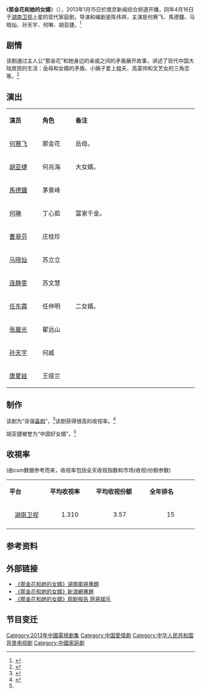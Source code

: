 {{电视节目信息框
| 名称     = 那金花和她的女婿
| 别名     = 
| 英文名称 = ''{{lang|en|The Golden Flower and Her Son-in-law}}''
| 图片     = The golden flower and her son-in-law.jpg
| 图说     = 海报
| 分类     = 现代家庭剧
| 原创者   = 
| 导演     = [[陈伟祥|陈伟祥]]
| 监制     = 
| 出品人   = 
| 编剧     = 陈伟祥
| 制作人   = 边晓军<br />张慧玲
| 摄影     = 
| 演出     = [[何赛飞|何赛飞]]<br>[[馬德鐘|馬德鐘]]<br>[[马晓灿|马晓灿]]<br>[[孙天宇|孙天宇]]<br>[[何琳|何琳]]<br>[[胡亚捷|胡亚捷]]
| 配音     =
| 旁白     = 
| 主题曲   = 
| 片尾曲   = 
| 插曲     = 
| 地区     = {{CHNML}}
| 语言     = 普通话
| 原集数   = 37集
| 集数     = 46集
| 每集长   = 45分钟
| 制作公司 = 上海新文化传媒
| 首播地区 = {{CHNML}}
| 电视网   = [[湖南卫视|湖南卫视]]
| 开始     = {{start_date|2013|4|16}}
| 结束     = {{end_date|2013|5|4}}
| 先于     = 
| 后于     = 
| 相关剧集 = 
| 官方网站 = 
}}
《'''那金花和她的女婿'''》（{{lang-en|''The Golden Flower and Her Son-in-law''}}），2013年1月15日於南京新闻综合频道开播，同年4月16日于[[湖南卫视|湖南卫视]]上星的现代家庭剧，导演和编剧是陈伟祥，主演是何赛飞、馬德鐘、马晓灿、孙天宇、何琳、胡亚捷。<ref>{{cite news |title=《那金花和她的女婿》今晚开播 曝光精彩画册 |url=http://media.people.com.cn/n/2013/0416/c40733-21154510.html |accessdate=2021-01-31 |work=人民网 |date=2013-04-16 |archive-date=2021-02-05 |archive-url=https://web.archive.org/web/20210205084600/http://media.people.com.cn/n/2013/0416/c40733-21154510.html |dead-url=no }}</ref>

== 剧情 ==
该剧通过主人公“那金花”和她身边的亲戚之间的矛盾展开故事，讲述了现代中国大陆居民的生活：岳母和女婿的矛盾、小姨子爱上姐夫、高富帅和文艺女的三角恋等。<ref>{{cite news |title=《那金花和她的女婿》完美收官 刮起最炫女婿风 |url=https://ent.qq.com/a/20130506/000655.htm |accessdate=2021-01-31 |work=腾讯 |date=2013-05-06 |archive-date=2021-02-04 |archive-url=https://web.archive.org/web/20210204051606/https://ent.qq.com/a/20130506/000655.htm |dead-url=no }}</ref>

== 演出 ==
{|class="wikitable" width="30%"
|- style="background:cornflowerblue; color:white" align=center
|style="width:5%"|'''演员'''||style="width:5%"|'''角色'''||style="width:20%"|'''备注'''
|-
| [[何赛飞|何赛飞]] || 那金花 || 岳母。
|-
| [[胡亚捷|胡亚捷]] || 何兆海 || 大女婿。
|- 
| [[馬德鐘|馬德鐘]] || 茅景峰 ||   
|- 
| [[何琳|何琳]] || 丁心茹 || 富家千金。
|-
| [[曹翠芬|曹翠芬]] || 庄桂珍 ||   
|-
| [[马晓灿|马晓灿]] || 苏立立 ||   
|-
| [[连静雯|连静雯]] || 苏文慧 ||   
|- 
| [[任东霖|任东霖]] || 任仲明 || 二女婿。
|- 
| [[张晨光|张晨光]] || 翟远山 ||   
|-
| [[孙天宇|孙天宇]] || 何威 ||   
|-
| [[唐夏娃|唐夏娃]] || 王娅兰 ||   
|}

== 制作 ==
该剧为“诙谐[[喜剧|喜剧]]”，<ref>{{cite web|url=http://www.dzwww.com/yule/yulezhuanti/mtcbg/201305/t20130502_8423166.htm|title=《那金花》：诙谐喜剧“变身”揪心剧|date=2013-05-02|accessdate=2013-05-15|work=大众网|archive-date=2019-08-30|archive-url=https://web.archive.org/web/20190830125923/http://www.dzwww.com/yule/yulezhuanti/mtcbg/201305/t20130502_8423166.htm|dead-url=no}}</ref>该剧获得很高的收视率。<ref name="fish">{{cite web |url=http://ent.163.com/13/0506/14/8U6RC7CI00031GVS.html |title=《那金花》收官 胡亚捷获封"中国好女婿" |date=2013-05-06 |work=网易 |accessdate=2013-05-15 |archive-date=2019-08-26 |archive-url=https://web.archive.org/web/20190826214431/http://ent.163.com/13/0506/14/8U6RC7CI00031GVS.html |dead-url=no }}</ref>

胡亚捷被誉为“中国好女婿”。<ref name="fish"/>

==收視率==
(由csm数据参考而来，收视率包括全天收视指数和市场(收视)份额参数)
{|class="wikitable" width="50%"
|- style="background:cornflowerblue; color:white" align=center
|style="width:5%"|'''平台'''||style="width:4%"|'''平均收视率'''||style="width:6%"|'''平均收视份额'''||style="width:6%"|'''全年排名'''
|-
|align=center|[[湖南卫视|湖南卫视]]||align=center|1.310||align=center|3.57||align=center|15
|-
|}

==参考资料==
<references/>

== 外部链接 ==
*[http://www.hunantv.com/v/2013/njhhtdnx/ 《那金花和她的女婿》湖南衛視專題] {{Wayback|url=http://www.hunantv.com/v/2013/njhhtdnx/ |date=20150924050130 }}
*[http://ent.sina.com.cn/z/najhnxu/ 《那金花和她的女婿》新浪網專題] {{Wayback|url=http://ent.sina.com.cn/z/najhnxu/ |date=20190827052340 }}
*[http://ent.163.com/13/0426/14/8TD4MH8H00034R94.html  《那金花和她的女婿》观剧报告 网易娱乐] {{Wayback|url=http://ent.163.com/13/0426/14/8TD4MH8H00034R94.html |date=20190829144840 }}

== 节目变迁 ==
{{電視節目的變遷
|電視台= {{CHNML}} [[湖南卫视|湖南卫视]]
|播放檔次= [[金鹰独播剧场|金鹰独播剧场]] 周日至周四晚19:30-22:00三集 周五至周六19:30-20:10一集
|節目名稱=[[那金花和她的女婿|那金花和她的女婿]]<br>(2013年4月16日－5月4日)
|上一節目=[[百万新娘之爱无悔|百万新娘之爱无悔]]<br>(2013年3月17日－4月13日)
|下一節目=[[陸貞傳奇|陸貞傳奇]]<br>(2013年5月5日－5月29日)
}}
{{湖南卫视电视剧}}
{{2013年中国省级卫视电视剧收视率排名}}
{{DEFAULTSORT:Na那}}
[[Category:2013年中國電視劇集|Category:2013年中國電視劇集]]
[[Category:中国愛情劇|Category:中国愛情劇]]
[[Category:中华人民共和国背景电视剧|Category:中华人民共和国背景电视剧]]
[[Category:中國家庭劇|Category:中國家庭劇]]
